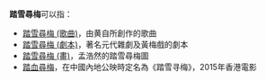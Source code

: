 '''踏雪尋梅'''可以指：
* [[踏雪尋梅_(歌曲)|踏雪尋梅 (歌曲)]]，由黄自所創作的歌曲
* [[踏雪尋梅_(劇本)|踏雪尋梅 (劇本)]]，著名元代雜劇及黃梅戲的劇本
* [[踏雪尋梅_(畫)|踏雪尋梅 (畫)]]，孟浩然的踏雪尋梅圖
* [[踏血尋梅|踏血尋梅]]，在中國內地公映時定名為《踏雪寻梅》，2015年香港電影
{{Disambig|cat=四字作品消歧義}}